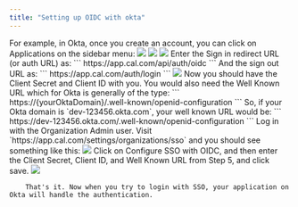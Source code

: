 ```yaml
---
title: "Setting up OIDC with okta"
---
```


<Steps>
    <Step title="Create an application with your OIDC provider">
        For example, in Okta, once you create an account, you can click on Applications on the sidebar menu:
        <img src="./images/i1600x900-oVjaQ0tU3AnO_wrzp85.png" />
    </Step>
    <Step title="Click on Create App Integration">
        <img src="./images/i1600x900-wrIlZkLdZ6kL_wf7mxn.png" />
    </Step>
    <Step title="Select OIDC in the modal form, along with Web App, and click Next">
        <img src="./images/i1600x900-IfRWYg8XuCMI_tkwyft.png" />
    </Step>
    <Step title="Enter the Sign in redirect URL and sign out URL">
        Enter the Sign in redirect URL (or auth URL) as:
        ```
        https://app.cal.com/api/auth/oidc
        ```
        And the sign out URL as:
        ```
        https://app.cal.com/auth/login
        ```
        <img src="./images/i1600x900-TqgDJpBoiR-C_onrwit.png" />
    </Step>
    <Step title="Gather Client Secret, Client ID, and Well Known URL">
        Now you should have the Client Secret and Client ID with you. You would also need the Well Known URL which for Okta is generally of the type:
        ```
        https://{yourOktaDomain}/.well-known/openid-configuration
        ```
        So, if your Okta domain is `dev-123456.okta.com`, your well known URL would be:
        ```
        https://dev-123456.okta.com/.well-known/openid-configuration
        ```
    </Step>
    <Step title="Log in">
        Log in with the Organization Admin user.
    </Step>
    <Step title="Go to Organization SSO Settings">
        Visit `https://app.cal.com/settings/organizations/sso` and you should see something like this:
        <img src="./images/i1600x900-8ufcUyCOVwV6_hdudno.png" />
    </Step>
    <Step title="Configure SSO with OIDC">
        Click on Configure SSO with OIDC, and then enter the Client Secret, Client ID, and Well Known URL from Step 5, and click save.
        <img src="./images/i1600x900-GN1NLgrcf5r4_tmhni3.png" />
    </Step>
</Steps>

        That's it. Now when you try to login with SSO, your application on Okta will handle the authentication.
